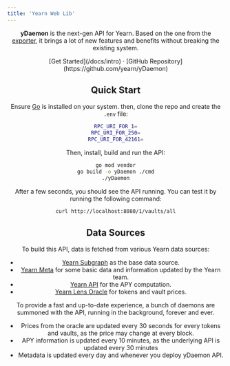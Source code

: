 ```yaml
---
title: 'Yearn Web Lib'
---
```



<Header />

**yDaemon** is the next-gen API for Yearn. Based on the one from the [exporter](https://github.com/yearn/yearn-exporter), it brings a lot of new features and benefits without breaking the existing system.

<div className="text-center" style={{marginTop: 40, marginBottom: 40}}>
[Get Started](/docs/intro) ·
[GitHub Repository](https://github.com/yearn/yDaemon)
</div>

## Quick Start
Ensure [Go](https://go.dev/) is installed on your system. then, clone the repo and create the `.env` file:
```sh
RPC_URI_FOR_1=
RPC_URI_FOR_250=
RPC_URI_FOR_42161=
```

Then, install, build and run the API:
```bash
go mod vendor
go build -o yDaemon ./cmd
./yDaemon
```

After a few seconds, you should see the API running. You can test it by running the following command:
```bash
curl http://localhost:8080/1/vaults/all
```

## Data Sources
To build this API, data is fetched from various Yearn data sources:
- [Yearn Subgraph](https://thegraph.com/explorer/subgraph?id=5xMSe3wTNLgFQqsAc5SCVVwT4MiRb5AogJCuSN9PjzXF) as the base data source.
- [Yearn Meta](https://github.com/yearn/yearn-meta) for some basic data and information updated by the Yearn team.
- [Yearn API](https://api.yearn.finance/) for the APY computation.
- [Yearn Lens Oracle](https://etherscan.io/address/0xca11bde05977b3631167028862be2a173976ca11) for tokens and vault prices.

To provide a fast and up-to-date experience, a bunch of daemons are summoned with the API, running in the background, forever and ever.
- Prices from the oracle are updated every 30 seconds for every tokens and vaults, as the price may change at every block.
- APY information is updated every 10 minutes, as the underlying API is updated every 30 minutes
- Metadata is updated every day and whenever you deploy yDaemon API.
